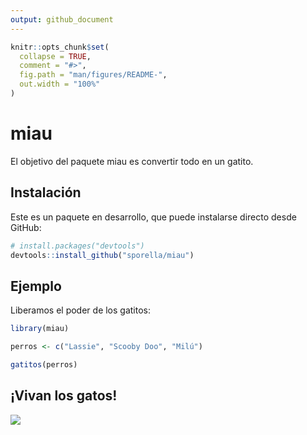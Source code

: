 ```yaml
---
output: github_document
---
```


<!-- README.md is generated from README.Rmd. Please edit that file -->

```r
knitr::opts_chunk$set(
  collapse = TRUE,
  comment = "#>",
  fig.path = "man/figures/README-",
  out.width = "100%"
)
```

# miau

<!-- badges: start -->
<!-- badges: end -->

El objetivo del paquete miau es convertir todo en un gatito.


## Instalación

Este es un paquete en desarrollo, que puede instalarse directo desde GitHub:

``` r
# install.packages("devtools")
devtools::install_github("sporella/miau")
```
## Ejemplo

Liberamos el poder de los gatitos:

```r
library(miau)

perros <- c("Lassie", "Scooby Doo", "Milú")

gatitos(perros)

```
## ¡Vivan los gatos!

![](man/figures/gatito.gif)


